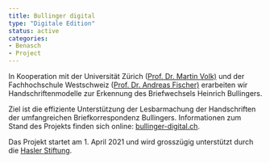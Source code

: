 ```yaml
---
title: Bullinger digital
type: "Digitale Edition"
status: active
categories:
- Benasch
- Project
---
```


In Kooperation mit der Universität Zürich ([Prof. Dr. Martin Volk)](https://www.cl.uzh.ch/de/people/team/compling/volk.html) und der Fachhochschule Westschweiz ([Prof. Dr. Andreas Fischer)](https://icosys.ch/) erarbeiten wir Handschriftenmodelle zur Erkennung des Briefwechsels Heinrich Bullingers.

Ziel ist die effiziente Unterstützung der Lesbarmachung der Handschriften der umfangreichen Briefkorrespondenz Bullingers. Informationen zum Stand des Projekts finden sich online: [bullinger-digital.ch](http://bullinger-digital.ch/).

Das Projekt startet am 1. April 2021 und wird grosszügig unterstützt durch die [Hasler Stiftung](https://haslerstiftung.ch/).